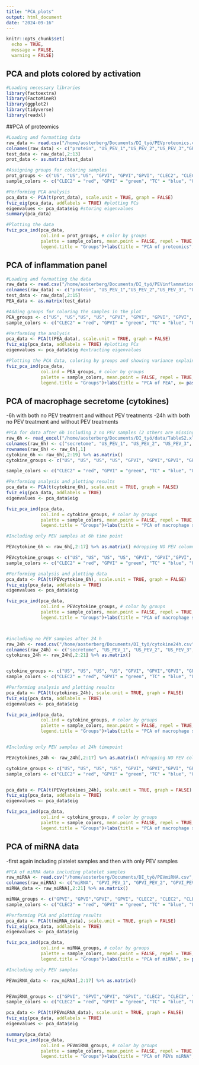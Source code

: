 ```yaml
---
title: "PCA_plots"
output: html_document
date: "2024-09-16"
---
```


```r
knitr::opts_chunk$set(
  echo = TRUE,
  message = FALSE,
  warning = FALSE)
```

## PCA and plots colored by activation

```r

#Loading necessary libraries 
library(factoextra)
library(FactoMineR)
library(ggplot2)
library(tidyverse)
library(readxl)

```

##PCA of proteomics 

```r

#Loading and formatting data
raw_data <- read.csv("/home/aosterberg/Documents/DI_työ/PEVproteomics.csv",header = TRUE, dec = ",")
colnames(raw_data) <- c("protein", "US_PEV_1","US_PEV_2","US_PEV_3","GPVI_PEV_1", "GPVI_PEV_2", "GPVI_PEV_3", "CLEC2_PEV_1","CLEC2_PEV_2","CLEC2_PEV_3","TC_PEV_1","TC_PEV_2","TC_PEV_3")
test_data <- raw_data[,2:13]
prot_data <- as.matrix(test_data)

#Assigning groups for coloring samples 
prot_groups <- c("US", "US","US", "GPVI", "GPVI","GPVI", "CLEC2", "CLEC2", "CLEC2","TC","TC","TC")
sample_colors <- c("CLEC2" = "red", "GPVI" = "green", "TC" = "blue", "US"= "purple")

#Performing PCA analysis
pca_data <- PCA(t(prot_data), scale.unit = TRUE, graph = FALSE)
fviz_eig(pca_data, addlabels = TRUE) #plotting PCs
eigenvalues <- pca_data$eig #storing eigenvalues
summary(pca_data)

#Plotting the data
fviz_pca_ind(pca_data,
             col.ind = prot_groups, # color by groups
             palette = sample_colors, mean.point = FALSE, repel = TRUE,
             legend.title = "Groups")+labs(title = "PCA of proteomics", x= paste0("PC1 (",round(eigenvalues[1,2],2),"%)"), y= paste0("PC2 (",round(eigenvalues[2,2],2),"%)")) + theme_minimal() + scale_shape_manual(values = rep(16, length(unique(prot_groups)))) + guides(color = guide_legend(override.aes = list(shape = 16, size = 4)))+ theme(axis.title.x = element_text(size = 13, color = "black"), axis.title.y = element_text(size = 13, color = "black"), axis.text.x = element_text(size = 13, color = "black"), axis.text.y = element_text(size = 13,  color = "black"),legend.text = element_text(size = 12), legend.title = element_text(size  = 12))


```
## PCA of inflammation panel 

```r

#Loading and formatting the data 
raw_data <- read.csv("/home/aosterberg/Documents/DI_työ/PEVinflammationpanel.csv",header = TRUE)
colnames(raw_data) <- c("protein", "US_PEV_1","US_PEV_2","US_PEV_3", "US_PEV_4", "GPVI_PEV_1", "GPVI_PEV_2", "GPVI_PEV_3", "GPVI_PEV_4", "CLEC2_PEV_1","CLEC2_PEV_2","CLEC2_PEV_3","TC_PEV_1","TC_PEV_2","TC_PEV_3")
test_data <- raw_data[,2:15] 
PEA_data <- as.matrix(test_data)

#Adding groups for coloring the samples in the plot 
PEA_groups <- c("US", "US","US", "US", "GPVI", "GPVI", "GPVI", "GPVI", "CLEC2", "CLEC2", "CLEC2", "TC", "TC","TC")
sample_colors <- c("CLEC2" = "red", "GPVI" = "green", "TC" = "blue", "US"= "purple")

#Performing the analysis
pca_data <- PCA(t(PEA_data), scale.unit = TRUE, graph = FALSE)
fviz_eig(pca_data, addlabels = TRUE) #plotting PCs
eigenvalues <- pca_data$eig #extracting eigenvalues

#Plotting the PCA data, coloring by groups and showing variance explained by each principal component
fviz_pca_ind(pca_data,
             col.ind = PEA_groups, # color by groups
             palette = sample_colors, mean.point = FALSE, repel = TRUE,
             legend.title = "Groups")+labs(title = "PCA of PEA", x= paste0("PC1 (",round(eigenvalues[1,2],2),"%)"), y= paste0("PC2 (",round(eigenvalues[2,2],2),"%)")) + theme_minimal()+ scale_shape_manual(values = rep(16, length(unique(PEA_groups)))) + guides(color = guide_legend(override.aes = list(shape = 16, size = 3))) + theme(axis.title.x = element_text(size = 13, color = "black"), axis.title.y = element_text(size = 13, color = "black"), axis.text.x = element_text(size = 13, color = "black"), axis.text.y = element_text(size = 13,  color = "black"),legend.text = element_text(size = 12), legend.title = element_text(size  = 12))


```
## PCA of macrophage secretome (cytokines) 
-6h with both no PEV treatment and without PEV treatments
-24h with both no PEV treatment and without PEV treatments


```r
#PCA for data after 6h including 2 no PEV samples (2 others are missing in this dataset) after 6h
raw_6h <- read_excel("/home/aosterberg/Documents/DI_työ/data/TableS2.xlsx", sheet = 2) %>% as.data.frame()
colnames(raw_6h) <- c("secretome", "US_PEV_1", "US_PEV_2", "US_PEV_3", "US_PEV_4","GPVI_PEV_1", "GPVI_PEV_2", "GPVI_PEV_3", "GPVI_PEV_4", "CLEC2_PEV_1","CLEC2_PEV_2","CLEC2_PEV_3", "CLEC2_PEV_4", "TC_PEV_1","TC_PEV_2","TC_PEV_3", "TC_PEV_4", "no_PEV_1","no_PEV_2","no_PEV_3","no_PEV_4")
rownames(raw_6h) <- raw_6h[,1]
cytokine_6h <- raw_6h[,2:19] %>% as.matrix()
cytokine_groups <- c("US", "US", "US", "US", "GPVI", "GPVI","GPVI", "GPVI", "CLEC2", "CLEC2", "CLEC2", "CLEC2","TC","TC","TC","TC", "no_PEV", "no_PEV")

sample_colors <- c("CLEC2" = "red", "GPVI" = "green", "TC" = "blue", "US"= "purple", "no_PEV" = "orange")

#Performing analysis and plotting results
pca_data <- PCA(t(cytokine_6h), scale.unit = TRUE, graph = FALSE)
fviz_eig(pca_data, addlabels = TRUE)
eigenvalues <- pca_data$eig

fviz_pca_ind(pca_data,
             col.ind = cytokine_groups, # color by groups
             palette = sample_colors, mean.point = FALSE, repel = TRUE,
             legend.title = "Groups")+labs(title = "PCA of macrophage secretome after 6h", x= paste0("PC1 (",round(eigenvalues[1,2],2),"%)"), y= paste0("PC2 (",round(eigenvalues[2,2],2),"%)")) + theme_minimal() + scale_shape_manual(values = rep(16, length(unique(cytokine_groups)))) + guides(color = guide_legend(override.aes = list(shape = 16, size = 4)))+theme(axis.title.x = element_text(size = 13, color = "black"), axis.title.y = element_text(size = 13, color = "black"), axis.text.x = element_text(size = 13, color = "black"), axis.text.y = element_text(size = 13,  color = "black"),legend.text = element_text(size = 12), legend.title = element_text(size  = 12))

#Including only PEV samples at 6h time point

PEVcytokine_6h <- raw_6h[,2:17] %>% as.matrix() #dropping NO PEV columns

PEVcytokine_groups <- c("US", "US", "US", "US", "GPVI", "GPVI","GPVI", "GPVI", "CLEC2", "CLEC2", "CLEC2", "CLEC2","TC","TC","TC","TC")
sample_colors <- c("CLEC2" = "red", "GPVI" = "green", "TC" = "blue", "US"= "purple")

#Performing analysis and plotting data
pca_data <- PCA(t(PEVcytokine_6h), scale.unit = TRUE, graph = FALSE)
fviz_eig(pca_data, addlabels = TRUE)
eigenvalues <- pca_data$eig

fviz_pca_ind(pca_data,
             col.ind = PEVcytokine_groups, # color by groups
             palette = sample_colors, mean.point = FALSE, repel = TRUE,
             legend.title = "Groups")+labs(title = "PCA of macrophage secretome of PEV samples after 6h", x= paste0("PC1 (",round(eigenvalues[1,2],2),"%)"), y= paste0("PC2 (",round(eigenvalues[2,2],2),"%)")) + theme_minimal() + scale_shape_manual(values = rep(16, length(unique(cytokine_groups)))) + guides(color = guide_legend(override.aes = list(shape = 16, size = 4)))+theme(axis.title.x = element_text(size = 13, color = "black"), axis.title.y = element_text(size = 13, color = "black"), axis.text.x = element_text(size = 13, color = "black"), axis.text.y = element_text(size = 13,  color = "black"),legend.text = element_text(size = 12), legend.title = element_text(size  = 12))



#including no PEV samples after 24 h 
raw_24h <- read.csv("/home/aosterberg/Documents/DI_työ/cytokine24h.csv",header = TRUE)
colnames(raw_24h) <- c("secretome", "US_PEV_1", "US_PEV_2", "US_PEV_3", "US_PEV_4","GPVI_PEV_1", "GPVI_PEV_2", "GPVI_PEV_3", "GPVI_PEV_4", "CLEC2_PEV_1","CLEC2_PEV_2","CLEC2_PEV_3", "CLEC2_PEV_4", "TC_PEV_1","TC_PEV_2","TC_PEV_3", "TC_PEV_4", "no_PEV_1","no_PEV_2","no_PEV_3","no_PEV_4")
cytokines_24h <- raw_24h[,2:21] %>% as.matrix()


cytokine_groups <- c("US", "US", "US", "US", "GPVI", "GPVI","GPVI", "GPVI", "CLEC2", "CLEC2", "CLEC2", "CLEC2","TC","TC","TC","TC", "no_PEV", "no_PEV", "no_PEV", "no_PEV")
sample_colors <- c("CLEC2" = "red", "GPVI" = "green", "TC" = "blue", "US"= "purple", "no_PEV" = "orange")

#Performing analysis and plotting results
pca_data <- PCA(t(cytokines_24h), scale.unit = TRUE, graph = FALSE)
fviz_eig(pca_data, addlabels = TRUE)
eigenvalues <- pca_data$eig

fviz_pca_ind(pca_data,
             col.ind = cytokine_groups, # color by groups
             palette = sample_colors, mean.point = FALSE, repel = TRUE,
             legend.title = "Groups")+labs(title = "PCA of macrophage secretome after 24 h", x= paste0("PC1 (",round(eigenvalues[1,2],2),"%)"), y= paste0("PC2 (",round(eigenvalues[2,2],2),"%)")) + theme_minimal()+ scale_shape_manual(values = rep(16, length(unique(cytokine_groups)))) + guides(color = guide_legend(override.aes = list(shape = 16, size = 4)))+theme(axis.title.x = element_text(size = 13, color = "black"), axis.title.y = element_text(size = 13, color = "black"), axis.text.x = element_text(size = 13, color = "black"), axis.text.y = element_text(size = 13,  color = "black"),legend.text = element_text(size = 12), legend.title = element_text(size  = 12))


#Including only PEV samples at 24h timepoint

PEVcytokines_24h <- raw_24h[,2:17] %>% as.matrix() #dropping NO PEV columns

cytokine_groups <- c("US", "US", "US", "US", "GPVI", "GPVI","GPVI", "GPVI", "CLEC2", "CLEC2", "CLEC2", "CLEC2","TC","TC","TC","TC")
sample_colors <- c("CLEC2" = "red", "GPVI" = "green", "TC" = "blue", "US"= "purple")


pca_data <- PCA(t(PEVcytokines_24h), scale.unit = TRUE, graph = FALSE)
fviz_eig(pca_data, addlabels = TRUE)
eigenvalues <- pca_data$eig

fviz_pca_ind(pca_data,
             col.ind = cytokine_groups, # color by groups
             palette = sample_colors, mean.point = FALSE, repel = TRUE,
             legend.title = "Groups")+labs(title = "PCA of macrophage secretome of PEV samples after 24 h", x= paste0("PC1 (",round(eigenvalues[1,2],2),"%)"), y= paste0("PC2 (",round(eigenvalues[2,2],2),"%)")) + theme_minimal() + scale_shape_manual(values = rep(16, length(unique(cytokine_groups)))) + guides(color = guide_legend(override.aes = list(shape = 16, size = 4)))+theme(axis.title.x = element_text(size = 13, color = "black"), axis.title.y = element_text(size = 13, color = "black"), axis.text.x = element_text(size = 13, color = "black"), axis.text.y = element_text(size = 13,  color = "black"),legend.text = element_text(size = 12), legend.title = element_text(size  = 12))

```
## PCA of miRNA data
-first again including platelet samples and then with only PEV samples

```r
#PCA of miRNA data including platelet samples 
raw_miRNA <- read.csv("/home/aosterberg/Documents/DI_työ/PEVmiRNA.csv",header = TRUE)
colnames(raw_miRNA) <- c("miRNA", "GPVI_PEV_1", "GPVI_PEV_2", "GPVI_PEV_3", "GPVI_PEV_4", "CLEC2_PEV_1","CLEC2_PEV_2","CLEC2_PEV_3", "CLEC2_PEV_4", "TC_PEV_1","TC_PEV_2","TC_PEV_3", "TC_PEV_4", "US_PEV_1","US_PEV_2","US_PEV_3","US_PEV_4", "Platelet_1", "Platelet_2", "Platelet_3", "Platelet_4")
miRNA_data <- raw_miRNA[,2:21] %>% as.matrix()

miRNA_groups <- c("GPVI", "GPVI","GPVI", "GPVI", "CLEC2", "CLEC2", "CLEC2", "CLEC2","TC","TC","TC","TC", "US", "US","US", "US","Platelet", "Platelet","Platelet","Platelet")
sample_colors <- c("CLEC2" = "red", "GPVI" = "green", "TC" = "blue", "US"= "purple", "Platelet" = "deeppink")

#Performing PCA and plotting results
pca_data <- PCA(t(miRNA_data), scale.unit = TRUE, graph = FALSE)
fviz_eig(pca_data, addlabels = TRUE)
eigenvalues <- pca_data$eig

fviz_pca_ind(pca_data,
             col.ind = miRNA_groups, # color by groups
             palette = sample_colors, mean.point = FALSE, repel = TRUE,
             legend.title = "Groups")+labs(title = "PCA of miRNA", x= paste0("PC1 (",round(eigenvalues[1,2],2),"%)"), y= paste0("PC2 (",round(eigenvalues[2,2],2),"%)")) + theme_minimal()+ scale_shape_manual(values = rep(16, length(unique(miRNA_groups)))) + guides(color = guide_legend(override.aes = list(shape = 16, size = 4)))+theme(axis.title.x = element_text(size = 13, color = "black"), axis.title.y = element_text(size = 13, color = "black"), axis.text.x = element_text(size = 13, color = "black"), axis.text.y = element_text(size = 13,  color = "black"),legend.text = element_text(size = 12), legend.title = element_text(size  = 12))

#Including only PEV samples 

PEVmiRNA_data <- raw_miRNA[,2:17] %>% as.matrix()


PEVmiRNA_groups <- c("GPVI", "GPVI","GPVI", "GPVI", "CLEC2", "CLEC2", "CLEC2", "CLEC2","TC","TC","TC","TC", "US", "US","US", "US")
sample_colors <- c("CLEC2" = "red", "GPVI" = "green", "TC" = "blue", "US"= "purple")

pca_data <- PCA(t(PEVmiRNA_data), scale.unit = TRUE, graph = FALSE)
fviz_eig(pca_data, addlabels = TRUE)
eigenvalues <- pca_data$eig

summary(pca_data)
fviz_pca_ind(pca_data,
             col.ind = PEVmiRNA_groups, # color by groups
             palette = sample_colors, mean.point = FALSE, repel = TRUE,
             legend.title = "Groups")+labs(title = "PCA of PEVs miRNA", x= paste0("PC1 (",round(eigenvalues[1,2],2),"%)"), y= paste0("PC2 (",round(eigenvalues[2,2],2),"%)")) + theme_minimal() + scale_shape_manual(values = rep(16, length(unique(PEVmiRNA_groups)))) + guides(color = guide_legend(override.aes = list(shape = 16, size = 4)))+theme(axis.title.x = element_text(size = 13, color = "black"), axis.title.y = element_text(size = 13, color = "black"), axis.text.x = element_text(size = 13, color = "black"), axis.text.y = element_text(size = 13,  color = "black"),legend.text = element_text(size = 12), legend.title = element_text(size  = 12))

```

